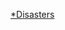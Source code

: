 {{Year by category
|m=2
|c=0
|d=1
|y=7
|cat=各国灾难
|sortkey=*
|parent=各年各国灾难
|subcat=2017年灾难
}}
[[Category:2017年各國事件|*Disasters]]